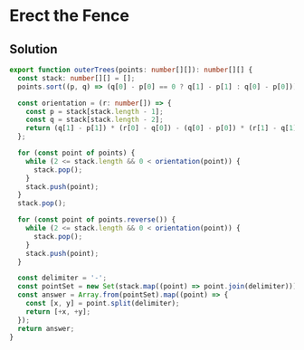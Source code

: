 # Erect the Fence

## Solution

```typescript filename="solution.ts" copy 
export function outerTrees(points: number[][]): number[][] {
  const stack: number[][] = [];
  points.sort((p, q) => (q[0] - p[0] == 0 ? q[1] - p[1] : q[0] - p[0]));

  const orientation = (r: number[]) => {
    const p = stack[stack.length - 1];
    const q = stack[stack.length - 2];
    return (q[1] - p[1]) * (r[0] - q[0]) - (q[0] - p[0]) * (r[1] - q[1]);
  };

  for (const point of points) {
    while (2 <= stack.length && 0 < orientation(point)) {
      stack.pop();
    }
    stack.push(point);
  }
  stack.pop();

  for (const point of points.reverse()) {
    while (2 <= stack.length && 0 < orientation(point)) {
      stack.pop();
    }
    stack.push(point);
  }

  const delimiter = '-';
  const pointSet = new Set(stack.map((point) => point.join(delimiter)));
  const answer = Array.from(pointSet).map((point) => {
    const [x, y] = point.split(delimiter);
    return [+x, +y];
  });
  return answer;
}
```